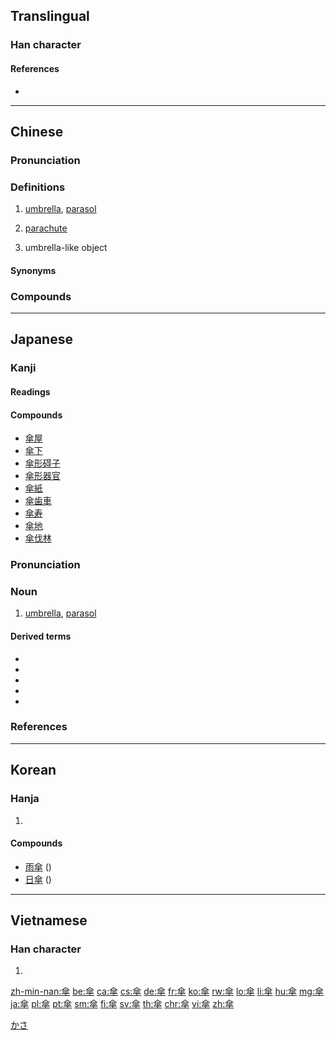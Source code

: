 {{also|伞}}
==Translingual==

===Han character===
{{Han char|rn=9|rad=人|as=10|sn=12|four=80408|canj=OOOJ|ids=⿱人⿻十𠈌}}

====References====
* {{Han ref|kx=0113.200|dkj=00966|dj=0241.100|hdz=10198.130|uh=5098|ud=20632|bh=B3CA|bd=46026}}

----

==Chinese==
{{zh-forms|s=伞|alt=繖,𢄻,伞,𠋔,𠌂,𠍘,𠎃,𡙘,𡙫,𦇕,仐}}

===Pronunciation===
{{zh-pron
|m=sǎn
|c=saan3
|h=pfs=sán
|mn=sòaⁿ/sàn
|mn_note=sòaⁿ - vernacular; sàn - literary
|w=2se
|ma=
|mc=y
|oc=y
|cat=n,a
}}

===Definitions===
{{zh-hanzi}}

# [[umbrella]], [[parasol]]
#: {{zh-x|雨傘|umbrella}}
#: {{zh-x|陽傘|parasol}}
# [[parachute]]
#: {{zh-x|跳傘|parachute}}
#: {{zh-x|降落傘|parachute}}
#: {{zh-x|傘兵|paratrooper; parachuter}}
# umbrella-like object

====Synonyms====
{{zh-dial}}

===Compounds===
{{zh-der|三簷傘|傘兵|傘兵部隊|傘包|和尚打傘|導傘|打傘|拖曳傘|撐傘|旱傘|核傘|油紙傘|洋傘|游湖借傘|火傘|火傘高張|燈傘|萬民傘|禿子打傘|紙傘|網傘菌|菌傘|藍傘|跳傘|跳傘塔|降落傘|陽傘|雨傘|雨傘節|飛行傘|高空跳傘}}

----

==Japanese==

===Kanji===
{{ja-kanji|grade=7|rs=人10}}

====Readings====
{{ja-readings|goon=[[さん]] (san)|kanon=[[さん]] (san)|kun=[[かさ]] (kasa)}}

====Compounds====
{{der-top|Compounds}}
* [[傘屋]]
* [[傘下]]
* [[傘形碍子]]
* [[傘形器官]]
* [[傘紙]]
* [[傘歯車]]
* [[傘寿]]
* [[傘地]]
* [[傘伐林]]
{{der-bottom}}

===Pronunciation===
{{ja-pron|yomi=k|かさ|acc=1|acc_ref=SMK2,NHK}}

===Noun===
{{ja-noun|かさ|count=本}}

# [[umbrella]], [[parasol]]
#: {{ja-usex|傘を差す|かさ を さす|hold an umbrella}}
#: {{ja-usex|傘を広げる|かさ を ひろげる|open an umbrella}}
#: {{ja-usex|傘をすぼめる|かさ を すぼめる|close an umbrella}}
#: {{ja-usex|傘を巻く|かさ を まく|roll up an umbrella}}

====Derived terms====
{{der-top}}
* {{ja-r|雨傘|あまがさ|gloss=umbrella}}
* {{ja-r|傘持ち|かさもち|gloss=umbrella carrier}}
* {{ja-r|傘立て|かさたて|gloss=umbrella stand}}
* {{ja-r|蝙蝠傘|こうもりがさ|gloss=umbrella}}
* {{ja-r|日傘|ひがさ|gloss=parasol}}
{{der-bottom}}

===References===
<references/>

[[Category:Japanese basic words|かさ]]

----

==Korean==

===Hanja===
{{ko-hanja|hangeul=[[산]]|mr=san}}

# {{defn|lang=ko|sort=人10}}

====Compounds====
* [[雨傘]] ({{ko-l|우산}})
* [[日傘]] ({{ko-l|일산}})

----

==Vietnamese==

===Han character===
{{vi-hantu|[[tản]], [[tàn]], [[tán]]|rs=人10}}

# {{defn|lang=vi|sort=人10}}

[[zh-min-nan:傘]]
[[be:傘]]
[[ca:傘]]
[[cs:傘]]
[[de:傘]]
[[fr:傘]]
[[ko:傘]]
[[rw:傘]]
[[lo:傘]]
[[li:傘]]
[[hu:傘]]
[[mg:傘]]
[[ja:傘]]
[[pl:傘]]
[[pt:傘]]
[[sm:傘]]
[[fi:傘]]
[[sv:傘]]
[[th:傘]]
[[chr:傘]]
[[vi:傘]]
[[zh:傘]]